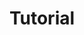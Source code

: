 ---
type: general
credit:
- Thomas Quig
- Joseph Ravichandran
featured: false
location: Zoom
recording: 'https://youtu.be/hFbiZy9B2NM'
slides: tutorial.pdf
tags:
- welcome
- setup
- wsl
- docker
- shell
- terminal
- in-depth
time_start: 2020-09-17T18:00:00.000000-05:00
title: Tutorial
week_number: 3
---